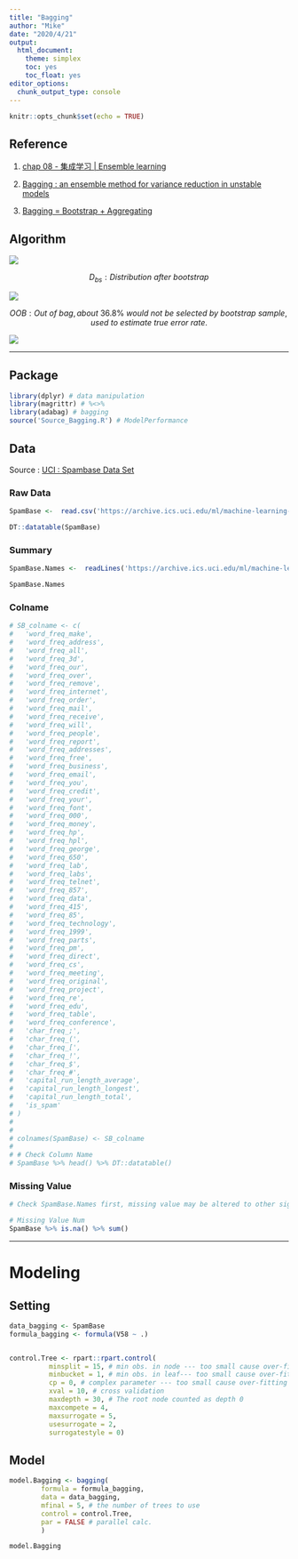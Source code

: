 ```yaml
---
title: "Bagging"
author: "Mike"
date: "2020/4/21"
output: 
  html_document: 
    theme: simplex
    toc: yes
    toc_float: yes
editor_options: 
  chunk_output_type: console
---
```


```r
knitr::opts_chunk$set(echo = TRUE)
```

## Reference

1. [chap 08 - 集成学习 | Ensemble learning](https://octemull.github.io/personal-site/post/ml-chap08/)


1. [Bagging : an ensemble method for variance reduction in unstable models](https://rpubs.com/nurakawa/bagging)


1. [Bagging = Bootstrap + Aggregating](https://rpubs.com/maulikpatel/229368)

## Algorithm

![](Bagging Algorithm.png)

$$ D_{bs}:Distribution\ after \ bootstrap $$

![](oob.png)

$$ OOB: Out\ of\ bag, about\ 36.8\% \ would\ not\ be\ selected\ by\ bootstrap\ sample, used\ to\ estimate\ true\ error\ rate. $$

![](Bagging Procedure.png)

---

## Package

```r
library(dplyr) # data manipulation
library(magrittr) # %<>%
library(adabag) # bagging
source('Source_Bagging.R') # ModelPerformance
```

## Data

Source : [UCI : Spambase Data Set](https://archive.ics.uci.edu/ml/datasets/spambase)

### Raw Data
```r

SpamBase <-  read.csv('https://archive.ics.uci.edu/ml/machine-learning-databases/spambase/spambase.data', header = FALSE)

DT::datatable(SpamBase)
```


### Summary

```r
SpamBase.Names <-  readLines('https://archive.ics.uci.edu/ml/machine-learning-databases/spambase/spambase.names')

SpamBase.Names
```


### Colname


```r
# SB_colname <- c(
#   'word_freq_make',
#   'word_freq_address',
#   'word_freq_all',
#   'word_freq_3d',
#   'word_freq_our',
#   'word_freq_over',
#   'word_freq_remove',
#   'word_freq_internet',
#   'word_freq_order',
#   'word_freq_mail',
#   'word_freq_receive',
#   'word_freq_will',
#   'word_freq_people',
#   'word_freq_report',
#   'word_freq_addresses',
#   'word_freq_free',
#   'word_freq_business',
#   'word_freq_email',
#   'word_freq_you',
#   'word_freq_credit',
#   'word_freq_your',
#   'word_freq_font',
#   'word_freq_000',
#   'word_freq_money',
#   'word_freq_hp',
#   'word_freq_hpl',
#   'word_freq_george',
#   'word_freq_650',
#   'word_freq_lab',
#   'word_freq_labs',
#   'word_freq_telnet',
#   'word_freq_857',
#   'word_freq_data',
#   'word_freq_415',
#   'word_freq_85',
#   'word_freq_technology',
#   'word_freq_1999',
#   'word_freq_parts',
#   'word_freq_pm',
#   'word_freq_direct',
#   'word_freq_cs',
#   'word_freq_meeting',
#   'word_freq_original',
#   'word_freq_project',
#   'word_freq_re',
#   'word_freq_edu',
#   'word_freq_table',
#   'word_freq_conference',
#   'char_freq_;',
#   'char_freq_(',
#   'char_freq_[',
#   'char_freq_!',
#   'char_freq_$',
#   'char_freq_#',
#   'capital_run_length_average',
#   'capital_run_length_longest',
#   'capital_run_length_total',
#   'is_spam'
# )
# 
# 
# colnames(SpamBase) <- SB_colname
# 
# # Check Column Name 
# SpamBase %>% head() %>% DT::datatable()
```


### Missing Value

```r
# Check SpamBase.Names first, missing value may be altered to other sign. 

# Missing Value Num
SpamBase %>% is.na() %>% sum()

```



----



# Modeling

## Setting

```r
data_bagging <- SpamBase
formula_bagging <- formula(V58 ~ .)


control.Tree <- rpart::rpart.control(
          minsplit = 15, # min obs. in node --- too small cause over-fitting
          minbucket = 1, # min obs. in leaf--- too small cause over-fitting
          cp = 0, # complex parameter --- too small cause over-fitting
          xval = 10, # cross validation
          maxdepth = 30, # The root node counted as depth 0
          maxcompete = 4, 
          maxsurrogate = 5, 
          usesurrogate = 2, 
          surrogatestyle = 0)

```

## Model

```r
model.Bagging <- bagging(
        formula = formula_bagging,
        data = data_bagging,
        mfinal = 5, # the number of trees to use
        control = control.Tree,
        par = FALSE # parallel calc.  
        )

model.Bagging
```


